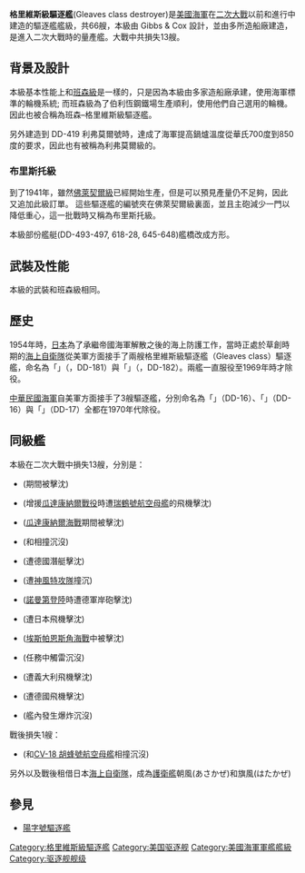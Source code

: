 {{unreferenced|time=2015-01-31T01:02:59+00:00}}
{{軍艦模板
|名稱= 格里維斯級[[File:US_Naval_Jack.svg|30px]]<br /><small>Gleaves class</small>
|圖片= [[File:USS_Gleaves_(DD-423)_underway_on_18_June_1941_(513043).jpg|300px]]
|照片說明=格里維斯號驅逐艦 DD-423
|圖片2= 
|照片說明2= 
|艦種=驅逐艦
|艦名=
|擁有國={{USA}}<br>{{JAP}}<br>{{ROC}}
|艦級=格里維斯級
|代號=
|前型=[[班森級驅逐艦|班森級]]
|次型=[[佛萊契爾級驅逐艦|佛萊契爾級]]
|同型=
|數量=66
|製造=
|下訂=
|造價=
|動工=1938-1943
|下水=
|服役=1940-1956
|退役= 
|結局= 
|除籍= 
|狀態=
|綽號=
|榮譽=
|排水= 
|標準= 1,630 噸
|空載= 
|滿載= 
|長度= 106.15米
|闊度= 11米
|型寬= 
|型深= 
|吃水= 4.01米
|燃料= 
|鍋爐= 4具鍋爐
|引擎= 
|出力= 50,000軸馬力 (37,000 Kw)
|極速= 37.4節
|續航= 12 節時 6,500 海里
|發電機= 
|電力輸出= 
|乘員= 軍官16名, 士兵260名
|飛行=
|艦載機=
|裝備= '''新建時'''<br>4-5門[[5吋38倍徑砲|5英寸（127毫米）38倍径舰炮]]<br>6挺[[白朗寧M2重機槍|白朗寧M2重機槍]]<br>2座五聯裝533毫米[[Mk_15型魚雷|Mk 15型魚雷]]發射管<br>2條Mk6型[[深水炸弹|深水炸弹]]投放軌，裝備24枚Mk9型深水炸彈
|裝甲=
|射控裝置=
|偵搜設備=
|電子設備=
|電戰系統=
|其它=
}}

'''格里維斯級驅逐艦'''(Gleaves class destroyer)是[[美國海軍|美國海軍]]在[[二次大戰|二次大戰]]以前和進行中建造的驅逐艦艦級，共66艘，本級由 Gibbs & Cox 設計，並由多所造船廠建造，是進入二次大戰時的量產艦。大戰中共損失13艘。

== 背景及設計 ==
本級基本性能上和[[班森级驱逐舰|班森級]]是一樣的，只是因為本級由多家造船廠承建，使用海軍標準的輪機系統; 而班森級為了伯利恆鋼鐵場生產順利，使用他們自己選用的輪機。因此也被合稱為班森–格里維斯級驅逐艦。

另外建造到 DD-419 利弗莫爾號時，達成了海軍提高鍋爐溫度從華氏700度到850度的要求，因此也有被稱為利弗莫爾級的。

=== 布里斯托級 ===
到了1941年，雖然[[弗萊徹級驅逐艦|佛萊契爾級]]已經開始生產，但是可以預見產量仍不足夠，因此又追加此級訂單。
這些驅逐艦的編號夾在佛萊契爾級裏面，並且主砲減少一門以降低重心，這一批戰時又稱為布里斯托級。

本級部份艦艇(DD-493-497, 618-28, 645-648)艦橋改成方形。

== 武裝及性能 ==
本級的武裝和班森級相同。

== 歷史 ==
1954年時，[[日本|日本]]為了承繼帝國海軍解散之後的海上防護工作，當時正處於草創時期的[[海上自衛隊|海上自衛隊]]從美軍方面接手了兩艘格里維斯級驅逐艦（Gleaves class）驅逐艦，命名為「{{link-en|艾利森號驅逐艦 (DD-454)|USS Ellyson|朝風}}」（{{lang|ja|あさかぜ}}，DD-181）與「{{link-en|馬康博號驅逐艦 (DD-458)|USS Macomb|旗風}}」（{{lang|ja|はたかぜ}}，DD-182）。兩艦一直服役至1969年時才除役。

[[中華民國|中華民國]][[中華民國海軍|海軍]]自美軍方面接手了3艘驅逐艦，分別命名為「{{link-en|羅德曼號驅逐艦 (DD-456)|USS Rodman (DD-456)|咸陽}}」（DD-16）、「{{link-en|馬科姆號驅逐艦 (DD-456)|USS Macomb（DD-458）|咸陽（II）}}」（DD-16）與「{{link-en|布朗克驅逐艦 (DD-431)|USS Plunkett (DD-431)|南陽}}」（DD-17）全都在1970年代除役。

== 同級艦 ==
本級在二次大戰中損失13艘，分別是：
* {{Link-en|葛文號驅逐艦 (DD-433)|USS Gwin (DD-433)|DD-433 葛文號}} ({{Link-en|科隆班加拉海戰|Battle of Kolombangara|科隆班加拉海戰}}期間被擊沈)
* {{Link-en|梅雷迪思號驅逐艦 (DD-434)|USS Meredith (DD-434)|DD-434 梅雷迪思號}} (增援[[瓜達康納爾戰役|瓜達康納爾戰役]]時遭[[瑞鶴號航空母艦|瑞鶴號航空母艦]]的飛機擊沈)
* {{Link-en|蒙森號驅逐艦 (DD-436)|USS Monssen (DD-436)|DD-436 蒙森號}} ([[瓜達康納爾海戰|瓜達康納爾海戰]]期間被擊沈)
* {{Link-en|英格拉罕號驅逐艦 (DD-444)|USS Ingraham (DD-444)|DD-444 英格拉罕號}} (和{{Link-en|希芒號艦隊油船|USS Chemung (AO-30)|艦隊油船希芒號}}相撞沉沒)
* {{Link-en|布里斯托號驅逐艦 (DD-453)|USS Bristol (DD-453)|DD-453 布里斯托號}} (遭德國潛艇{{Link-en|U-371號潛艇|German submarine U-371|U-371號}}擊沈)
* {{Link-en|埃蒙斯號驅逐艦|USS Emmons (DD-457)|DD-457 埃蒙斯號}} (遭[[神風特攻隊|神風特攻隊]]撞沉)
* {{Link-en|科尼號驅逐艦 (DD-463)|USS Corry (DD-463)|DD-463 科尼號}} ([[諾曼第登陸|諾曼第登陸]]時遭德軍岸砲擊沈)
* {{Link-en|阿倫·華特號驅逐艦 (DD-483)|USS Aaron Ward (DD-483)|DD-483 阿倫·華特號}} (遭日本飛機擊沈)
* {{Link-en|鄧肯號驅逐艦 (DD-485)|USS Duncan (DD-485)|DD-485 鄧肯號}} ([[埃斯帕恩斯角海戰|埃斯帕恩斯角海戰]]中被擊沈)
* {{Link-en|格倫農號驅逐艦 (DD-620)|USS Glennon (DD-620)|DD-620 格倫農號}} (任務中觸雷沉沒)
* {{Link-en|馬多克斯號驅逐艦 (DD-622)|USS Maddox (DD-622)|DD-622 馬多克斯號}} (遭義大利飛機擊沈)
* {{Link-en|比蒂號驅逐艦 (DD-640)|USS Beatty (DD-640)|DD-640 比蒂號}} (遭德國飛機擊沈)
* {{Link-en|屠納號驅逐艦 (DD-648)|USS Turner (DD-648)|DD-648 屠納號}} (艦內發生爆炸沉沒)

戰後損失1艘：
* {{Link-en|霍布森號驅逐艦|USS Hobson (DD-464)|DD-464 霍布森號}} (和[[胡蜂號航空母艦_(CV-18)|CV-18 胡蜂號航空母艦]]相撞沉沒)

另外{{Link-en|埃利森號驅逐艦|USS Ellyson (DD-454)|DD-454 埃利森號}}以及{{Link-en|馬科姆號驅逐艦|USS Macomb (DD-458)|DD-458 馬科姆號}}戰後租借日本[[海上自衛隊|海上自衛隊]]，成為[[護衛艦_(日本)|護衛艦]]朝風(あさかぜ)和旗風(はたかぜ)
== 參見 ==
* [[陽字號驅逐艦|陽字號驅逐艦]]


{{格里維斯級驅逐艦}}
{{WWIIUSShips}}
{{美國海軍驅逐艦及驅逐領艦}}

{{DEFAULTSORT:Gleaves}}
[[Category:格里維斯級驅逐艦|Category:格里維斯級驅逐艦]]
[[Category:美国驱逐舰|Category:美国驱逐舰]]
[[Category:美國海軍軍艦艦級|Category:美國海軍軍艦艦級]]
[[Category:驱逐舰舰级|Category:驱逐舰舰级]]